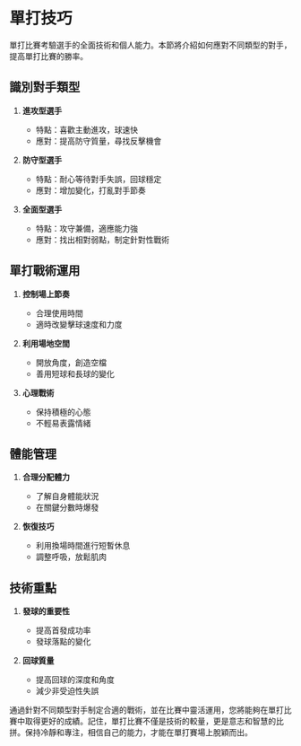 # 單打技巧

單打比賽考驗選手的全面技術和個人能力。本節將介紹如何應對不同類型的對手，提高單打比賽的勝率。

## 識別對手類型

1. **進攻型選手**
   - 特點：喜歡主動進攻，球速快
   - 應對：提高防守質量，尋找反擊機會

2. **防守型選手**
   - 特點：耐心等待對手失誤，回球穩定
   - 應對：增加變化，打亂對手節奏

3. **全面型選手**
   - 特點：攻守兼備，適應能力強
   - 應對：找出相對弱點，制定針對性戰術

## 單打戰術運用

1. **控制場上節奏**
   - 合理使用時間
   - 適時改變擊球速度和力度

2. **利用場地空間**
   - 開放角度，創造空檔
   - 善用短球和長球的變化

3. **心理戰術**
   - 保持積極的心態
   - 不輕易表露情緒

## 體能管理

1. **合理分配體力**
   - 了解自身體能狀況
   - 在關鍵分數時爆發

2. **恢復技巧**
   - 利用換場時間進行短暫休息
   - 調整呼吸，放鬆肌肉

## 技術重點

1. **發球的重要性**
   - 提高首發成功率
   - 發球落點的變化

2. **回球質量**
   - 提高回球的深度和角度
   - 減少非受迫性失誤

通過針對不同類型對手制定合適的戰術，並在比賽中靈活運用，您將能夠在單打比賽中取得更好的成績。記住，單打比賽不僅是技術的較量，更是意志和智慧的比拼。保持冷靜和專注，相信自己的能力，才能在單打賽場上脫穎而出。